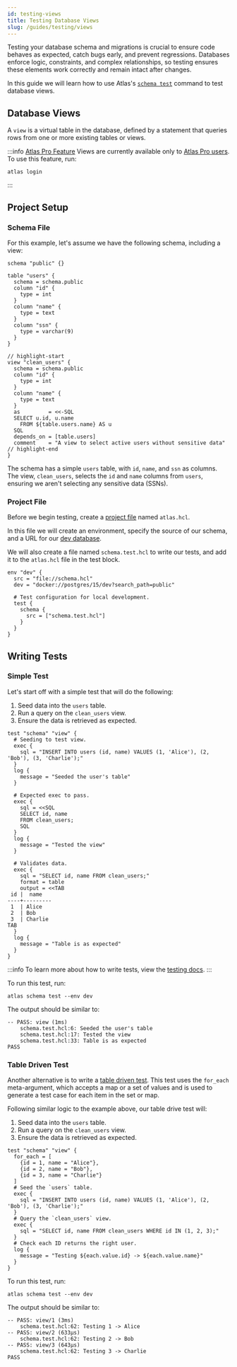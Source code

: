 ```yaml
---
id: testing-views
title: Testing Database Views
slug: /guides/testing/views
---
```


Testing your database schema and migrations is crucial to ensure code behaves as expected, catch bugs early,
and prevent regressions. Databases enforce logic, constraints, and complex relationships,
so testing ensures these elements work correctly and remain intact after changes.

In this guide we will learn how to use Atlas's [`schema test`](/testing/schema) command to test database views.

## Database Views
A `view` is a virtual table in the database, defined by a statement that queries rows from one or more existing tables or views.

:::info [Atlas Pro Feature](/features#pro-plan)
Views are currently available only to [Atlas Pro users](/features#pro-plan). To use this feature, run:
```
atlas login
```
:::

## Project Setup

### Schema File
For this example, let's assume we have the following schema, including a view:

```hcl title="schema.hcl"
schema "public" {}

table "users" {
  schema = schema.public
  column "id" {
    type = int
  }
  column "name" {
    type = text
  }
  column "ssn" {
    type = varchar(9)
  }
}

// highlight-start
view "clean_users" {
  schema = schema.public
  column "id" {
    type = int
  }
  column "name" {
    type = text
  }
  as         = <<-SQL
  SELECT u.id, u.name
    FROM ${table.users.name} AS u
  SQL
  depends_on = [table.users]
  comment    = "A view to select active users without sensitive data"
// highlight-end
}
```

The schema has a simple `users` table, with `id`, `name`, and `ssn` as columns.
The view, `clean_users`, selects the `id` and `name` columns from `users`, ensuring we
aren't selecting any sensitive data (SSNs).

### Project File
Before we begin testing, create a [project file](/atlas-schema/projects#project-files) named
`atlas.hcl`.

In this file we will create an environment, specify the source of our schema,
and a URL for our [dev database](/concepts/dev-database).

We will also create a file named `schema.test.hcl` to write our tests, and
add it to the `atlas.hcl` file in the test block.

```hcl title="atlas.hcl"
env "dev" {
  src = "file://schema.hcl"
  dev = "docker://postgres/15/dev?search_path=public"

  # Test configuration for local development.
  test {
    schema {
      src = ["schema.test.hcl"]
    }
  }
}
```

## Writing Tests

### Simple Test
Let's start off with a simple test that will do the following:
1. Seed data into the `users` table.
2. Run a query on the `clean_users` view.
3. Ensure the data is retrieved as expected.

```hcl title="schema.test.hcl"
test "schema" "view" {
  # Seeding to test view.
  exec {
    sql = "INSERT INTO users (id, name) VALUES (1, 'Alice'), (2, 'Bob'), (3, 'Charlie');"
  }
  log {
    message = "Seeded the user's table"
  }

  # Expected exec to pass.
  exec {
    sql = <<SQL
    SELECT id, name
    FROM clean_users;
    SQL
  }
  log {
    message = "Tested the view"
  }

  # Validates data.
  exec {
    sql = "SELECT id, name FROM clean_users;"
    format = table
    output = <<TAB
 id |  name
----+---------
 1  | Alice
 2  | Bob
 3  | Charlie
TAB
  }
  log {
    message = "Table is as expected"
  }
}

```

:::info
To learn more about how to write tests, view the [testing docs](http://localhost:3000/testing/schema).
:::

To run this test, run:

```
atlas schema test --env dev
```

The output should be similar to:

```testoutput title="Test Output"
-- PASS: view (1ms)
    schema.test.hcl:6: Seeded the user's table
    schema.test.hcl:17: Tested the view
    schema.test.hcl:33: Table is as expected
PASS
```

### Table Driven Test

Another alternative is to write a [table driven test](/testing/schema#table-driven-tests). This
test uses the `for_each` meta-argument, which accepts a map or a set of values and is used to generate
a test case for each item in the set or map.

Following similar logic to the example above, our table drive test will:
1. Seed data into the `users` table.
2. Run a query on the `clean_users` view.
3. Ensure the data is retrieved as expected.

```hcl title="schema.test.hcl"
test "schema" "view" {
  for_each = [
    {id = 1, name = "Alice"},
    {id = 2, name = "Bob"},
    {id = 3, name = "Charlie"}
  ]
  # Seed the `users` table.
  exec {
    sql = "INSERT INTO users (id, name) VALUES (1, 'Alice'), (2, 'Bob'), (3, 'Charlie');"
  }
  # Query the `clean_users` view.
  exec {
    sql = "SELECT id, name FROM clean_users WHERE id IN (1, 2, 3);"
  }
  # Check each ID returns the right user.
  log {
    message = "Testing ${each.value.id} -> ${each.value.name}"
  }
}
```

To run this test, run:

```
atlas schema test --env dev
```

The output should be similar to:

```testoutput title="Test Output"
-- PASS: view/1 (3ms)
    schema.test.hcl:62: Testing 1 -> Alice
-- PASS: view/2 (633µs)
    schema.test.hcl:62: Testing 2 -> Bob
-- PASS: view/3 (643µs)
    schema.test.hcl:62: Testing 3 -> Charlie
PASS
```
